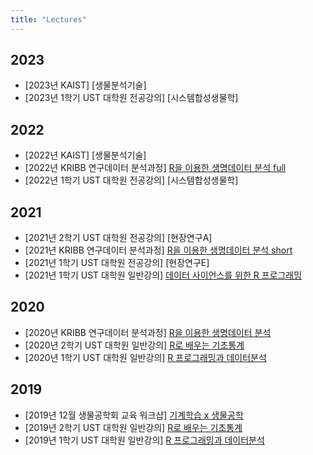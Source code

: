 ```yaml
---
title: "Lectures"
---
```


## 2023

-   \[2023년 KAIST\] \[생물분석기술\]
-   \[2023년 1학기 UST 대학원 전공강의\] \[시스템합성생물학\]

## 2022

-   \[2022년 KAIST\] \[생물분석기술\]
-   \[2022년 KRIBB 연구데이터 분석과정\] [R을 이용한 생명데이터 분석 full](https://greendaygh.github.io/kribbr2022/)
-   \[2022년 1학기 UST 대학원 전공강의\] \[시스템합성생물학\]

## 2021

-   \[2021년 2학기 UST 대학원 전공강의\] \[현장연구A\] <!-- (https://greendaygh.github.io/fieldresearch2021-2/) -->
-   \[2021년 KRIBB 연구데이터 분석과정\] [R을 이용한 생명데이터 분석 short](https://greendaygh.github.io/kribbr2021/)
-   \[2021년 1학기 UST 대학원 전공강의\] \[현장연구E\] <!-- (https://greendaygh.github.io/researchE2021/) -->
-   \[2021년 1학기 UST 대학원 일반강의\] [데이터 사이언스를 위한 R 프로그래밍](https://greendaygh.github.io/Rprog2021/)

## 2020

-   \[2020년 KRIBB 연구데이터 분석과정\] [R을 이용한 생명데이터 분석](https://greendaygh.github.io/KRIBBR2020/)
-   \[2020년 2학기 UST 대학원 일반강의\] [R로 배우는 기초통계](https://greendaygh.github.io/Rstat2020/)
-   \[2020년 1학기 UST 대학원 일반강의\] [R 프로그래밍과 데이터분석](https://greendaygh.github.io/Rprog2020/)

## 2019

-   \[2019년 12월 생물공학회 교육 워크샵\] [기계학습 x 생물공학](https://github.com/greendaygh/bioengml)
-   \[2019년 2학기 UST 대학원 일반강의\] [R로 배우는 기초통계](https://greendaygh.github.io/Rstat2019/)
-   \[2019년 1학기 UST 대학원 일반강의\] [R 프로그래밍과 데이터분석](https://greendaygh.github.io/Rprog2019/)
